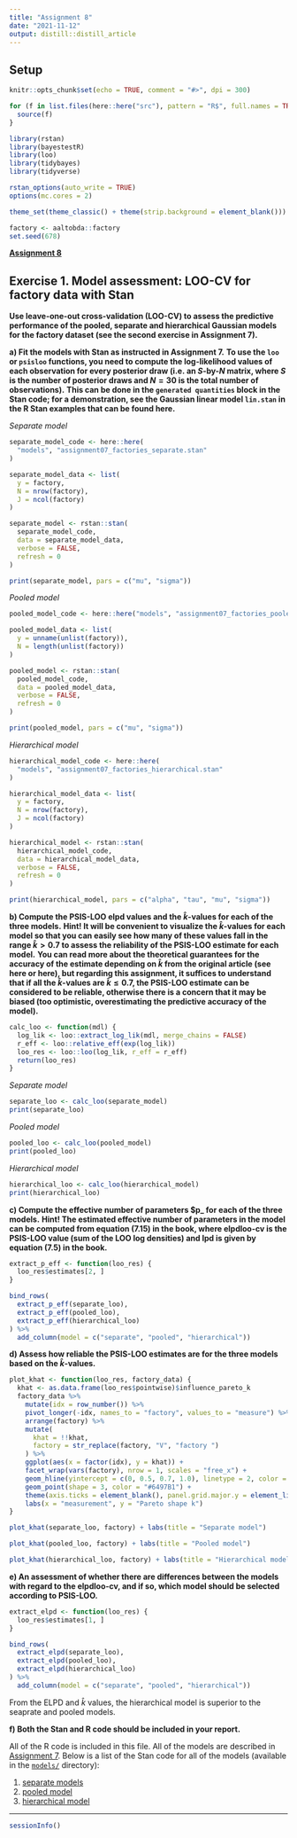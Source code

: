 ```yaml
---
title: "Assignment 8"
date: "2021-11-12"
output: distill::distill_article
---
```


## Setup

```r
knitr::opts_chunk$set(echo = TRUE, comment = "#>", dpi = 300)

for (f in list.files(here::here("src"), pattern = "R$", full.names = TRUE)) {
  source(f)
}

library(rstan)
library(bayestestR)
library(loo)
library(tidybayes)
library(tidyverse)

rstan_options(auto_write = TRUE)
options(mc.cores = 2)

theme_set(theme_classic() + theme(strip.background = element_blank()))

factory <- aaltobda::factory
set.seed(678)
```

**[Assignment 8](assignments/assignment-08.pdf)**

## Exercise 1. Model assessment: LOO-CV for factory data with Stan

**Use leave-one-out cross-validation (LOO-CV) to assess the predictive performance of the pooled, separate and hierarchical Gaussian models for the factory dataset (see the second exercise in Assignment 7).**

**a) Fit the models with Stan as instructed in Assignment 7.**
**To use the `loo` or `psisloo` functions, you need to compute the log-likelihood values of each observation for every posterior draw (i.e. an $S$-by-$N$ matrix, where $S$ is the number of posterior draws and $N = 30$ is the total number of observations).**
**This can be done in the `generated quantities` block in the Stan code; for a demonstration, see the Gaussian linear model `lin.stan` in the R Stan examples that can be found here.**


*Separate model*

```r
separate_model_code <- here::here(
  "models", "assignment07_factories_separate.stan"
)

separate_model_data <- list(
  y = factory,
  N = nrow(factory),
  J = ncol(factory)
)

separate_model <- rstan::stan(
  separate_model_code,
  data = separate_model_data,
  verbose = FALSE,
  refresh = 0
)

print(separate_model, pars = c("mu", "sigma"))
```

*Pooled model*

```r
pooled_model_code <- here::here("models", "assignment07_factories_pooled.stan")

pooled_model_data <- list(
  y = unname(unlist(factory)),
  N = length(unlist(factory))
)

pooled_model <- rstan::stan(
  pooled_model_code,
  data = pooled_model_data,
  verbose = FALSE,
  refresh = 0
)

print(pooled_model, pars = c("mu", "sigma"))
```

*Hierarchical model*

```r
hierarchical_model_code <- here::here(
  "models", "assignment07_factories_hierarchical.stan"
)

hierarchical_model_data <- list(
  y = factory,
  N = nrow(factory),
  J = ncol(factory)
)

hierarchical_model <- rstan::stan(
  hierarchical_model_code,
  data = hierarchical_model_data,
  verbose = FALSE,
  refresh = 0
)

print(hierarchical_model, pars = c("alpha", "tau", "mu", "sigma"))
```

**b) Compute the PSIS-LOO elpd values and the $\hat{k}$-values for each of the three models.**
**Hint! It will be convenient to visualize the $\hat{k}$-values for each model so that you can easily see how many of these values fall in the range $\hat{k} > 0.7$ to assess the reliability of the PSIS-LOO estimate for each model.**
**You can read more about the theoretical guarantees for the accuracy of the estimate depending on $\hat{k}$ from the original article (see here or here), but regarding this assignment, it suffices to understand that if all the $\hat{k}$-values are $\hat{k} \le 0.7$, the PSIS-LOO estimate can be considered to be reliable, otherwise there is a concern that it may be biased (too optimistic, overestimating the predictive accuracy of the model).**

```r
calc_loo <- function(mdl) {
  log_lik <- loo::extract_log_lik(mdl, merge_chains = FALSE)
  r_eff <- loo::relative_eff(exp(log_lik))
  loo_res <- loo::loo(log_lik, r_eff = r_eff)
  return(loo_res)
}
```

*Separate model*

```r
separate_loo <- calc_loo(separate_model)
print(separate_loo)
```

*Pooled model*

```r
pooled_loo <- calc_loo(pooled_model)
print(pooled_loo)
```

*Hierarchical model*

```r
hierarchical_loo <- calc_loo(hierarchical_model)
print(hierarchical_loo)
```

**c) Compute the effective number of parameters $p_\text{eff} for each of the three models.**
**Hint! The estimated effective number of parameters in the model can be computed from equation (7.15) in the book, where elpdloo-cv is the PSIS-LOO value (sum of the LOO log densities) and lpd is given by equation (7.5) in the book.**

```r
extract_p_eff <- function(loo_res) {
  loo_res$estimates[2, ]
}

bind_rows(
  extract_p_eff(separate_loo),
  extract_p_eff(pooled_loo),
  extract_p_eff(hierarchical_loo)
) %>%
  add_column(model = c("separate", "pooled", "hierarchical"))
```

**d) Assess how reliable the PSIS-LOO estimates are for the three models based on the $\hat{k}$-values.**

```r
plot_khat <- function(loo_res, factory_data) {
  khat <- as.data.frame(loo_res$pointwise)$influence_pareto_k
  factory_data %>%
    mutate(idx = row_number()) %>%
    pivot_longer(-idx, names_to = "factory", values_to = "measure") %>%
    arrange(factory) %>%
    mutate(
      khat = !!khat,
      factory = str_replace(factory, "V", "factory ")
    ) %>%
    ggplot(aes(x = factor(idx), y = khat)) +
    facet_wrap(vars(factory), nrow = 1, scales = "free_x") +
    geom_hline(yintercept = c(0, 0.5, 0.7, 1.0), linetype = 2, color = "grey50") +
    geom_point(shape = 3, color = "#6497B1") +
    theme(axis.ticks = element_blank(), panel.grid.major.y = element_line()) +
    labs(x = "measurement", y = "Pareto shape k")
}
```

```r
plot_khat(separate_loo, factory) + labs(title = "Separate model")
```

```r
plot_khat(pooled_loo, factory) + labs(title = "Pooled model")
```

```r
plot_khat(hierarchical_loo, factory) + labs(title = "Hierarchical model")
```

**e) An assessment of whether there are differences between the models with regard to the elpdloo-cv, and if so, which model should be selected according to PSIS-LOO.**

```r
extract_elpd <- function(loo_res) {
  loo_res$estimates[1, ]
}
```

```r
bind_rows(
  extract_elpd(separate_loo),
  extract_elpd(pooled_loo),
  extract_elpd(hierarchical_loo)
) %>%
  add_column(model = c("separate", "pooled", "hierarchical"))
```

From the ELPD and $\hat{k}$ values, the hierarchical model is superior to the seaprate and pooled models.

**f) Both the Stan and R code should be included in your report.**

All of the R code is included in this file.
All of the models are described in [Assignment 7](jhcook-assignment-07.html).
Below is a list of the Stan code for all of the models (available in the [`models/`](./models/) directory):

1. [separate models](../models/assignment07_factories_separate.stan)
2. [pooled model](../models/assignment07_factories_pooled.stan)
3. [hierarchical model](../models/assignment07_factories_hierarchical.stan)

---

```r
sessionInfo()
```
